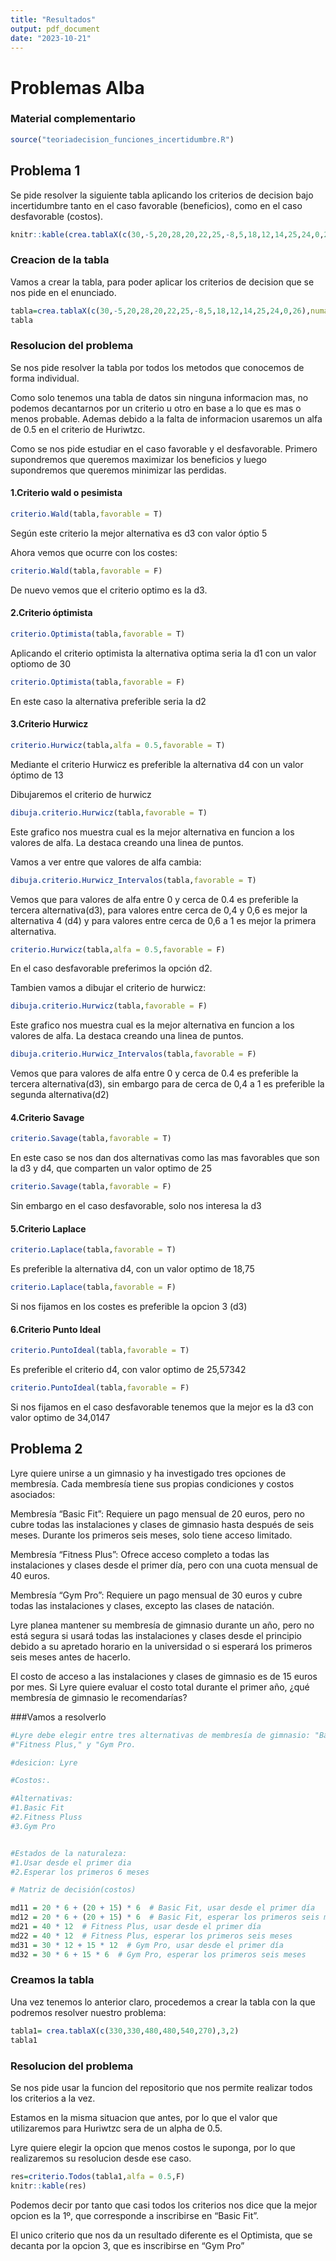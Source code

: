 ```yaml
---
title: "Resultados"
output: pdf_document
date: "2023-10-21"
---
```


# Problemas Alba

### Material complementario


```r
source("teoriadecision_funciones_incertidumbre.R")
```


## Problema 1

Se pide resolver la siguiente tabla aplicando los criterios de decision bajo incertidumbre tanto en el caso favorable (beneficios), como en el caso desfavorable (costos).


```r

knitr::kable(crea.tablaX(c(30,-5,20,28,20,22,25,-8,5,18,12,14,25,24,0,26),numalternativas=4,numestados=4))

```


### Creacion de la tabla

Vamos a crear la tabla, para poder aplicar los criterios de decision que se nos pide en el enunciado.


```r
tabla=crea.tablaX(c(30,-5,20,28,20,22,25,-8,5,18,12,14,25,24,0,26),numalternativas=4,numestados=4)
tabla  
```


### Resolucion del problema


Se nos pide resolver la tabla por todos los metodos que conocemos de forma individual. 

Como solo tenemos una tabla de datos sin ninguna informacion mas, no podemos decantarnos por un criterio u otro en base a lo que es mas o menos probable. Ademas debido a la falta de informacion usaremos un alfa de 0.5 en el criterio de Huriwtzc.

Como se nos pide estudiar en el caso favorable y el desfavorable. Primero supondremos que queremos maximizar los beneficios y luego supondremos que queremos minimizar las perdidas. 


#### 1.Criterio wald o pesimista


```r
criterio.Wald(tabla,favorable = T)
```

Según este criterio la mejor alternativa es d3 con valor óptio 5

Ahora vemos que ocurre con los costes: 

```r
criterio.Wald(tabla,favorable = F)
```
De nuevo vemos que el criterio optimo es la d3.


#### 2.Criterio óptimista



```r
criterio.Optimista(tabla,favorable = T)
```
Aplicando el criterio optimista la alternativa optima seria la d1 con un valor optiomo de 30



```r
criterio.Optimista(tabla,favorable = F)
```

En este caso la alternativa preferible seria la d2


#### 3.Criterio Hurwicz


```r
criterio.Hurwicz(tabla,alfa = 0.5,favorable = T)
```

Mediante el criterio Hurwicz es preferible la alternativa d4 con un valor óptimo de 13

Dibujaremos el criterio de hurwicz


```r
dibuja.criterio.Hurwicz(tabla,favorable = T)
```
Este grafico nos muestra cual es la mejor alternativa en funcion a los valores de alfa. La destaca creando una linea de puntos. 

Vamos a ver entre que valores de alfa cambia: 

```r
dibuja.criterio.Hurwicz_Intervalos(tabla,favorable = T)
```


Vemos que para valores de alfa entre 0 y cerca de 0.4 es preferible la tercera alternativa(d3), para valores entre cerca de 0,4 y 0,6 es mejor la alternativa 4 (d4) y para valores entre cerca de 0,6 a 1 es mejor la primera alternativa.

```r
criterio.Hurwicz(tabla,alfa = 0.5,favorable = F)
```


En el caso desfavorable preferimos la opción d2.


Tambien vamos a dibujar el criterio de hurwicz:

```r
dibuja.criterio.Hurwicz(tabla,favorable = F)
```

Este grafico nos muestra cual es la mejor alternativa en funcion a los valores de alfa. La destaca creando una linea de puntos.

```r
dibuja.criterio.Hurwicz_Intervalos(tabla,favorable = F)
```
Vemos que para valores de alfa entre 0 y cerca de 0.4 es preferible la tercera alternativa(d3), sin embargo para de cerca de 0,4 a 1 es preferible la segunda alternativa(d2)


#### 4.Criterio Savage

```r
criterio.Savage(tabla,favorable = T)
```

En este caso se nos dan dos alternativas como las mas favorables que son la d3 y d4, que comparten un valor optimo de 25


```r
criterio.Savage(tabla,favorable = F)
```

Sin embargo en el caso desfavorable, solo nos interesa la d3

#### 5.Criterio Laplace


```r
criterio.Laplace(tabla,favorable = T)
```
Es preferible la alternativa d4, con un valor optimo de 18,75


```r
criterio.Laplace(tabla,favorable = F)
```
Si nos fijamos en los costes es preferible la opcion 3 (d3)


#### 6.Criterio Punto Ideal


```r
criterio.PuntoIdeal(tabla,favorable = T)
```
Es preferible el criterio d4, con valor optimo de 25,57342


```r
criterio.PuntoIdeal(tabla,favorable = F)
```

Si nos fijamos en el caso desfavorable tenemos que la mejor es la d3 con valor optimo de 34,0147


## Problema 2

Lyre quiere unirse a un gimnasio y ha investigado tres opciones de membresía. Cada membresía tiene sus propias condiciones y costos asociados:

Membresía "Basic Fit": Requiere un pago mensual de 20 euros, pero no cubre todas las instalaciones y clases de gimnasio hasta después de seis meses. Durante los primeros seis meses, solo tiene acceso limitado.

Membresía "Fitness Plus": Ofrece acceso completo a todas las instalaciones y clases desde el primer día, pero con una cuota mensual de 40 euros.

Membresía "Gym Pro": Requiere un pago mensual de 30 euros y cubre todas las instalaciones y clases, excepto las clases de natación.

Lyre planea mantener su membresía de gimnasio durante un año, pero no está segura si usará todas las instalaciones y clases desde el principio debido a su apretado horario en la universidad o si esperará los primeros seis meses antes de hacerlo.

El costo de acceso a las instalaciones y clases de gimnasio es de 15 euros por mes. Si Lyre quiere evaluar el costo total durante el primer año, ¿qué membresía de gimnasio le recomendarías?


###Vamos a resolverlo

```r
#Lyre debe elegir entre tres alternativas de membresía de gimnasio: "Basic Fit,",
#"Fitness Plus," y "Gym Pro.

#desicion: Lyre

#Costos:.

#Alternativas: 
#1.Basic Fit
#2.Fitness Pluss
#3.Gym Pro


#Estados de la naturaleza:
#1.Usar desde el primer dia 
#2.Esperar los primeros 6 meses 

# Matriz de decisión(costos)

md11 = 20 * 6 + (20 + 15) * 6  # Basic Fit, usar desde el primer día
md12 = 20 * 6 + (20 + 15) * 6  # Basic Fit, esperar los primeros seis meses
md21 = 40 * 12  # Fitness Plus, usar desde el primer día
md22 = 40 * 12  # Fitness Plus, esperar los primeros seis meses
md31 = 30 * 12 + 15 * 12  # Gym Pro, usar desde el primer día
md32 = 30 * 6 + 15 * 6  # Gym Pro, esperar los primeros seis meses

```



### Creamos la tabla

Una vez tenemos lo anterior claro, procedemos a crear la tabla con la que podremos resolver nuestro problema: 

```r
tabla1= crea.tablaX(c(330,330,480,480,540,270),3,2)
tabla1
```

### Resolucion del problema

Se nos pide usar la funcion del repositorio que nos permite realizar todos los criterios a la vez.

Estamos en la misma situacion que antes, por lo que el valor que utilizaremos para Huriwtzc sera de un alpha de 0.5.

Lyre quiere elegir la opcion que menos costos le suponga, por lo que realizaremos su resolucion desde ese caso.


```r
res=criterio.Todos(tabla1,alfa = 0.5,F)
knitr::kable(res) 
```

Podemos decir por tanto que casi todos los criterios nos dice que la mejor opcion es la 1º, que corresponde a inscribirse en "Basic Fit".

El unico criterio que nos da un resultado diferente es el Optimista, que se decanta por la opcion 3, que es inscribirse en "Gym Pro"


